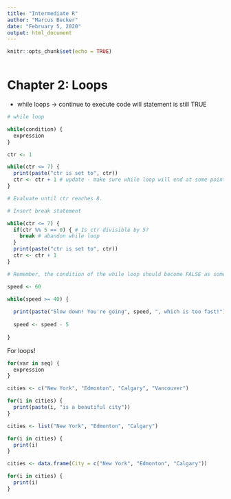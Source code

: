 ```yaml
---
title: "Intermediate R"
author: "Marcus Becker"
date: "February 5, 2020"
output: html_document
---
```


```r

knitr::opts_chunk$set(echo = TRUE)



```

# Chapter 2: Loops

- while loops -> continue to execute code will statement is still TRUE

```r

# while loop

while(condition) {
  expression
}

ctr <- 1

while(ctr <= 7) {
  print(paste("ctr is set to", ctr))
  ctr <- ctr + 1 # update - make sure while loop will end at some point.
}

# Evaluate until ctr reaches 8.

# Insert break statement

while(ctr <= 7) {
  if(ctr %% 5 == 0) { # Is ctr divisible by 5?
    break # abandon while loop
  }
  print(paste("ctr is set to", ctr))
  ctr <- ctr + 1
}

# Remember, the condition of the while loop should become FALSE as some point.

speed <- 60

while(speed >= 40) {
  
  print(paste("Slow down! You're going", speed, ", which is too fast!"))
  
  speed <- speed - 5
        
}

```

For loops!

```r

for(var in seq) {
  expression
}

cities <- c("New York", "Edmonton", "Calgary", "Vancouver")

for(i in cities) {
  print(paste(i, "is a beautiful city"))
}

cities <- list("New York", "Edmonton", "Calgary")

for(i in cities) {
  print(i)
}

cities <- data.frame(City = c("New York", "Edmonton", "Calgary"))

for(i in cities) {
  print(i)
}

```














